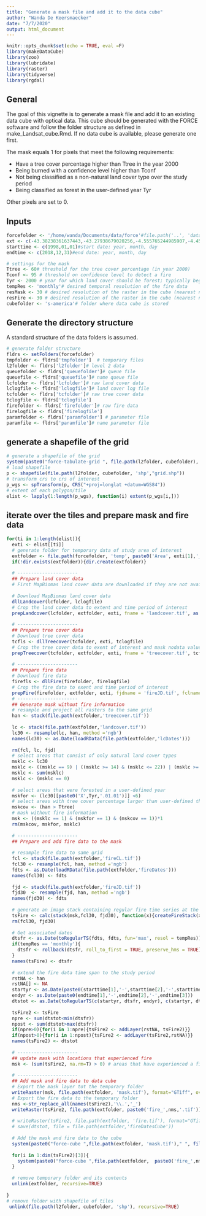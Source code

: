 ```yaml
---
title: "Generate a mask file and add it to the data cube"
author: "Wanda De Keersmaecker"
date: "7/7/2020"
output: html_document
---
```


```r
knitr::opts_chunk$set(echo = TRUE, eval =F)
library(makeDataCube)
library(zoo)
library(lubridate)
library(raster)
library(tidyverse)
library(rgdal)
```

## General 
The goal of this vignette is to generate a mask file and add it to an existing data cube with optical data. This cube should be generated with the FORCE software and follow the folder structure as defined in make_Landsat_cube.Rmd. If no data cube is available, please generate one first. 

The mask equals 1 for pixels that meet the following requirements:

- Have a tree cover percentage higher than Ttree in the year 2000
- Being burned with a confidence level higher than Tconf
- Not being classified as a non-natural land cover type over the study period
- Being classified as forest in the user-defined year Tyr

Other pixels are set to 0.

## Inputs
```r
forcefolder <- '/home/wanda/Documents/data/force'#file.path('..', 'data')#forcefolder <- '/home/wanda/Documents/data/force'
ext <- c(-43.38238361637443,-43.27938679020256,-4.555765244985907,-4.451717415449725)#extent, vector with xmin, xmax, ymin, ymax in degrees
starttime <- c(1998,01,01)#start date: year, month, day
endtime <- c(2018,12,31)#end date: year, month, day

# settings for the mask
Ttree <- 60# threshold for the tree cover percentage (in year 2000)
Tconf <- 95 # threshold on confidence level to detect a fire
Tyr <- 2000 # year for which land cover should be forest; typically beginning of disturbance monitoring period
tempRes <- 'monthly'# desired temporal resolution of the fire data
resMask <- 30 # desired resolution of the raster in the cube (nearest neighbor resampling)
resFire <- 30 # desired resolution of the raster in the cube (nearest neighbor resampling)
cubefolder <- 's-america'# folder where data cube is stored
```

## Generate the directory structure
A standard structure of the data folders is assumed. 

```r
# generate folder structure
fldrs <- setFolders(forcefolder)
tmpfolder <- fldrs['tmpfolder']  # temporary files
l2folder <- fldrs['l2folder']# level 2 data
queuefolder <- fldrs['queuefolder']# queue file
queuefile <- fldrs['queuefile']# name queue file
lcfolder <- fldrs['lcfolder']# raw land cover data
lclogfile <- fldrs['lclogfile']# land cover log file
tcfolder <- fldrs['tcfolder']# raw tree cover data
tclogfile <- fldrs['tclogfile']
firefolder <- fldrs['firefolder']# raw fire data
firelogfile <- fldrs['firelogfile']
paramfolder <- fldrs['paramfolder'] # parameter file
paramfile <- fldrs['paramfile']# name parameter file
```

## generate a shapefile of the grid

```r
# generate a shapefile of the grid
system(paste0("force-tabulate-grid ", file.path(l2folder, cubefolder), " ", ext[3]," ", ext[4]," ", ext[1]," ", ext[2], " shp"), intern = TRUE, ignore.stderr = TRUE)
# load shapefile
p <- shapefile(file.path(l2folder, cubefolder, 'shp',"grid.shp"))
# transform crs to crs of interest
p_wgs <- spTransform(p, CRS("+proj=longlat +datum=WGS84"))
# extent of each polygon/tile
elist <- lapply(1:length(p_wgs), function(i) extent(p_wgs[i,]))
```

## iterate over the tiles and prepare mask and fire data

```r
for(ti in 1:length(elist)){
  exti <- elist[[ti]]
  # generate folder for temporary data of study area of interest
  extfolder <- file.path(forcefolder, 'temp', paste0('Area', exti[1],'_', exti[2],'_', exti[3],'_', exti[4]))
  if(!dir.exists(extfolder)){dir.create(extfolder)}
  
  # ----------------------
  ## Prepare land cover data
  # First MapBiomas land cover data are downloaded if they are not available yet. Then the land cover data are cropped to the extent of the study area, and the study period of interest. Currently, MapBiomas data are only available for the years 1985 - 2018.
  
  # Download MapBiomas land cover data
  dllLandcover(lcfolder, lclogfile)
  # Crop the land cover data to extent and time period of interest 
  prepLandcover(lcfolder, extfolder, exti, fname = 'landcover.tif', as.Date(paste0(starttime[1],'-',starttime[2],'-',starttime[3])), as.Date(paste0(endtime[1],'-',endtime[2],'-',endtime[3])))
  
  # ----------------------
  ## Prepare tree cover data
  # Download tree cover data
  tcfls <- dllTreecover(tcfolder, exti, tclogfile)
  # Crop the tree cover data to exent of interest and mask nodata values
  prepTreecover(tcfolder, extfolder, exti, fname = 'treecover.tif', tcfls$hanfiles, tcfls$hanmaskfiles)
  
  # ----------------------
  ## Prepare fire data
  # Download fire data
  firefls <- dllFire(firefolder, firelogfile)
  # Crop the fire data to exent and time period of interest 
  prepFire(firefolder, extfolder, exti, fjdname = 'fireJD.tif', fclname = 'fireCL.tif', as.Date(paste0(starttime[1],'-',starttime[2],'-',starttime[3])), as.Date(paste0(endtime[1],'-',endtime[2],'-',endtime[3])), firefls$fireclfiles, firefls$firejdfiles)
  # ----------------------
  ## Generate mask without fire information
  # resample and project all rasters to the same grid
  han <- stack(file.path(extfolder,'treecover.tif'))
  
  lc <- stack(file.path(extfolder,'landcover.tif'))
  lc30 <- resample(lc, han, method ='ngb')
  names(lc30) <- as.Date(loadRData(file.path(extfolder,'lcDates')))
  
  rm(fcl, lc, fjd)
  # select areas that consist of only natural land cover types
  msklc <- lc30
  msklc <- ((msklc == 9) | ((msklc >= 14) & (msklc <= 22)) | (msklc >= 24))
  msklc <- sum(msklc)
  msklc <- (msklc == 0)
  
  # select areas that were forested in a user-defined year
  mskfor <- (lc30[[paste0('X',Tyr,'.01.01')]] <6)
  # select areas with tree cover percentage larger than user-defined threshold in 2000
  mskcov <- (han > Ttree)
  # mask without fire information
  msk <- ((msklc == 1) & (mskfor == 1) & (mskcov == 1))*1
  rm(mskcov, mskfor, msklc)
  
  # ----------------------
  ## Prepare and add fire data to the mask
  
  # resample fire data to same grid
  fcl <- stack(file.path(extfolder,'fireCL.tif'))
  fcl30 <- resample(fcl, han, method ='ngb')
  fdts <- as.Date(loadRData(file.path(extfolder,'fireDates')))
  names(fcl30) <- fdts
  
  fjd <- stack(file.path(extfolder,'fireJD.tif'))
  fjd30  <- resample(fjd, han, method ='ngb')
  names(fjd30) <- fdts
  
  # generate an image stack containing regular fire time series at the predefined temporal resolution with value 1 if a fire occured and 0 if no fire occured
  tsFire <- calc(stack(msk,fcl30, fjd30), function(x){createFireStack(x, dts = fdts, resol = tempRes, thres = Tconf)})
  rm(fcl30, fjd30)
  
  # Get associated dates
  dtsfr <- as.Date(toRegularTS(fdts, fdts, fun='max', resol = tempRes))
  if(tempRes == 'monthly'){
    dtsfr <- rollback(dtsfr, roll_to_first = TRUE, preserve_hms = TRUE)
  }
  names(tsFire) <- dtsfr
  
  # extend the fire data time span to the study period
  rstNA <- han
  rstNA[] <- NA
  startyr <- as.Date(paste0(starttime[1],'-',starttime[2],'-',starttime[3])) 
  endyr <- as.Date(paste0(endtime[1],'-',endtime[2],'-',endtime[3]))
  dtstot <- as.Date(toRegularTS(c(startyr, dtsfr, endyr), c(startyr, dtsfr, endyr), fun='max', resol = tempRes))
  
  tsFire2 <- tsFire
  npre <- sum(dtstot<min(dtsfr))
  npost <- sum(dtstot>max(dtsfr))
  if(npre>0){for(i in 1:npre){tsFire2 <- addLayer(rstNA, tsFire2)}}
  if(npost>0){for(i in 1:npost){tsFire2 <- addLayer(tsFire2,rstNA)}}
  names(tsFire2) <- dtstot
  
  # ----------------------
  ## update mask with locations that experienced fire
  msk <- (sum(tsFire2, na.rm=T) > 0) # areas that have experienced a fire get the value 1, other areas the value 0
  
  # ----------------------
  ## Add mask and fire data to data cube
  # Export the mask layer tot the temporary folder
  writeRaster(msk, file.path(extfolder, 'mask.tif'), format="GTiff", overwrite=TRUE)
  # Export the fire data to the temporary folder
  nms <-str_replace_all(names(tsFire2),'\\.','_')
  writeRaster(tsFire2, file.path(extfolder, paste0('fire_',nms,'.tif')), bylayer=TRUE, format="GTiff", overwrite=TRUE)
  
  # writeRaster(tsFire2, file.path(extfolder, 'fire.tif'), format="GTiff", overwrite=TRUE)
  # save(dtstot, file = file.path(extfolder,'fireDatesCube'))
  
  # Add the mask and fire data to the cube
  system(paste0("force-cube ",file.path(extfolder, 'mask.tif')," ", file.path(l2folder, cubefolder)," near ", resMask), intern = TRUE, ignore.stderr = TRUE)
  
  for(i in 1:dim(tsFire2)[3]){
    system(paste0("force-cube ",file.path(extfolder,  paste0('fire_',nms[i],'.tif'))," ", file.path(l2folder, cubefolder)," near ", resFire), intern = TRUE, ignore.stderr = TRUE)
  }
  
  # remove temporary folder and its contents
  unlink(extfolder, recursive=TRUE)
  
}
# remove folder with shapefile of tiles
 unlink(file.path(l2folder, cubefolder, 'shp'), recursive=TRUE)
```


<!-- ## Prepare land cover data -->
<!-- First MapBiomas land cover data are downloaded if they are not available yet. Then the land cover data are cropped to the extent of the study area, and the study period of interest. Currently, MapBiomas data are only available for the years 1985 - 2018. -->

<!-- ```{r} -->
<!-- # Download MapBiomas land cover data -->
<!-- dllLandcover(lcfolder, lclogfile) -->
<!-- # Crop the land cover data to extent and time period of interest  -->
<!-- prepLandcover(lcfolder, extfolder, ext, fname = 'landcover.tif', as.Date(paste0(starttime[1],'-',starttime[2],'-',starttime[3])), as.Date(paste0(endtime[1],'-',endtime[2],'-',endtime[3]))) -->

<!-- ``` -->

<!-- ## Prepare tree cover data -->
<!-- ```{r} -->
<!-- # Download tree cover data -->
<!-- tcfls <- dllTreecover(tcfolder, ext, tclogfile) -->
<!-- # Crop the tree cover data to exent of interest and mask nodata values -->
<!-- prepTreecover(tcfolder, extfolder, ext, fname = 'treecover.tif', tcfls$hanfiles, tcfls$hanmaskfiles) -->
<!-- ``` -->

<!-- ## Prepare fire data -->
<!-- ```{r} -->
<!-- # Download fire data -->
<!-- firefls <- dllFire(firefolder, firelogfile) -->
<!-- # Crop the fire data to exent and time period of interest  -->
<!-- prepFire(firefolder, extfolder, ext, fjdname = 'fireJD.tif', fclname = 'fireCL.tif', as.Date(paste0(starttime[1],'-',starttime[2],'-',starttime[3])), as.Date(paste0(endtime[1],'-',endtime[2],'-',endtime[3])), firefls$fireclfiles, firefls$firejdfiles) -->
<!-- ``` -->

<!-- ## Generate mask without fire information -->
<!-- ```{r} -->
<!-- library(raster) -->
<!-- # resample and project all rasters to the same grid -->
<!-- han <- stack(file.path(extfolder,'treecover.tif')) -->

<!-- lc <- stack(file.path(extfolder,'landcover.tif')) -->
<!-- lc30 <- resample(lc, han, method ='ngb') -->
<!-- names(lc30) <- as.Date(loadRData(file.path(extfolder,'lcDates'))) -->

<!-- rm(fcl, lc, fjd) -->
<!-- # select areas that consist of only natural land cover types -->
<!-- msklc <- lc30 -->
<!-- msklc <- ((msklc == 9) | ((msklc >= 14) & (msklc <= 22)) | (msklc >= 24)) -->
<!-- msklc <- sum(msklc) -->
<!-- msklc <- (msklc == 0) -->

<!-- # select areas that were forested in a user-defined year -->
<!-- mskfor <- (lc30[[paste0('X',Tyr,'.01.01')]] <6) -->
<!-- # select areas with tree cover percentage larger than user-defined threshold in 2000 -->
<!-- mskcov <- (han > Ttree) -->
<!-- # mask without fire information -->
<!-- msk <- ((msklc == 1) & (mskfor == 1) & (mskcov == 1))*1 -->
<!-- rm(mskcov, mskfor, msklc) -->
<!-- ``` -->

<!-- ## Prepare and add fire data to the mask -->
<!-- ```{r} -->
<!-- # resample fire data to same grid -->
<!-- fcl <- stack(file.path(extfolder,'fireCL.tif')) -->
<!-- fcl30 <- resample(fcl, han, method ='ngb') -->
<!-- fdts <- as.Date(loadRData(file.path(extfolder,'fireDates'))) -->
<!-- names(fcl30) <- fdts -->

<!-- fjd <- stack(file.path(extfolder,'fireJD.tif')) -->
<!-- fjd30  <- resample(fjd, han, method ='ngb') -->
<!-- names(fjd30) <- fdts -->

<!-- # generate an image stack containing regular fire time series at the predefined temporal resolution with value 1 if a fire occured and 0 if no fire occured -->
<!-- tsFire <- calc(stack(msk,fcl30, fjd30), function(x){createFireStack(x, dts = fdts, resol = tempRes, thres = Tconf)}) -->
<!-- rm(fcl30, fjd30) -->

<!-- # Get associated dates -->
<!-- dtsfr <- as.Date(toRegularTS(fdts, fdts, fun='max', resol = tempRes)) -->
<!-- if(tempRes == 'monthly'){ -->
<!--   dtsfr <- rollback(dtsfr, roll_to_first = TRUE, preserve_hms = TRUE) -->
<!-- } -->
<!-- names(tsFire) <- dtsfr -->

<!-- # extend the fire data time span to the study period -->
<!-- rstNA <- han -->
<!-- rstNA[] <- NA -->
<!-- startyr <- as.Date(paste0(starttime[1],'-',starttime[2],'-',starttime[3]))  -->
<!-- endyr <- as.Date(paste0(endtime[1],'-',endtime[2],'-',endtime[3])) -->
<!-- dtstot <- as.Date(toRegularTS(c(startyr, dtsfr, endyr), c(startyr, dtsfr, endyr), fun='max', resol = tempRes)) -->

<!-- tsFire2 <- tsFire -->
<!-- npre <- sum(dtstot<min(dtsfr)) -->
<!-- npost <- sum(dtstot>max(dtsfr)) -->
<!-- if(npre>0){for(i in 1:npre){tsFire2 <- addLayer(rstNA, tsFire2)}} -->
<!-- if(npost>0){for(i in 1:npost){tsFire2 <- addLayer(tsFire2,rstNA)}} -->
<!-- names(tsFire2) <- dtstot -->

<!-- # # update mask with locations that experienced fire -->
<!-- msk <- (sum(tsFire2, na.rm=T) > 0) # areas that have experienced a fire get the value 1, other areas the value 0 -->

<!-- ``` -->

<!-- ## Plot mask -->
<!-- ```{r} -->
<!-- # plot the mask -->
<!-- plot(msk) -->

<!-- ``` -->

<!-- ## Add mask and fire data to data cube -->
<!-- ```{r} -->
<!-- # Export the mask layer tot the temporary folder -->
<!-- writeRaster(msk, file.path(extfolder, 'mask.tif'), format="GTiff", overwrite=TRUE) -->
<!-- # Export the fire data to the temporary folder -->
<!-- nms <-str_replace_all(names(tsFire2),'\\.','_') -->
<!-- writeRaster(tsFire2, file.path(extfolder, paste0('fire_',nms,'.tif')), bylayer=TRUE, format="GTiff", overwrite=TRUE) -->

<!-- # writeRaster(tsFire2, file.path(extfolder, 'fire.tif'), format="GTiff", overwrite=TRUE) -->
<!-- # save(dtstot, file = file.path(extfolder,'fireDatesCube')) -->

<!-- # Add the mask and fire data to the cube -->
<!-- system(paste0("force-cube ",file.path(extfolder, 'mask.tif')," ", file.path(l2folder, cubefolder)," near ", resMask), intern = TRUE, ignore.stderr = TRUE) -->

<!-- for(i in 1:dim(tsFire2)[3]){ -->
<!--   system(paste0("force-cube ",file.path(extfolder,  paste0('fire_',nms[i],'.tif'))," ", file.path(l2folder, cubefolder)," near ", resFire), intern = TRUE, ignore.stderr = TRUE) -->
<!-- } -->

<!-- # remove temporary folder and its contents -->
<!-- unlink(extfolder, recursive=TRUE) -->
<!-- ``` -->


















